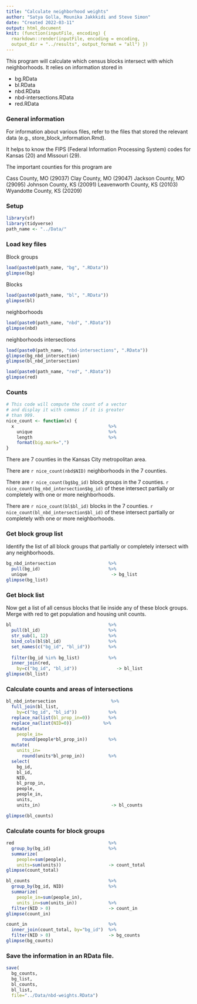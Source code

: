 ```yaml
---
title: "Calculate neighborhood weights"
author: "Satya Golla, Mounika Jakkkidi and Steve Simon"
date: "Created 2022-03-11"
output: html_document
knit: (function(inputFile, encoding) {
  rmarkdown::render(inputFile, encoding = encoding,
  output_dir = "../results", output_format = "all") })
---
```

This program will calculate which census blocks intersect with which neighborhoods. It relies on information stored in


+ bg.RData
+ bl.RData
+ nbd.RData
+ nbd-intersections.RData
+ red.RData

### General information

For information about various files, refer to the files that stored the relevant data (e.g., store_block_information.Rmd).

It helps to know the FIPS (Federal Information Processing System) codes for Kansas (20) and Missouri (29).

The important counties for this program are

Cass County, MO (29037)
Clay County, MO (29047)
Jackson County, MO (29095)
Johnson County, KS (20091)
Leavenworth County, KS (20103)
Wyandotte County, KS (20209)

### Setup

```r
library(sf)
library(tidyverse)
path_name <- "../Data/"
```

### Load key files

Block groups

```r
load(paste0(path_name, "bg", ".RData"))
glimpse(bg)
```

Blocks

```r
load(paste0(path_name, "bl", ".RData"))
glimpse(bl)
```

neighborhoods

```r
load(paste0(path_name, "nbd", ".RData"))
glimpse(nbd)
```

neighborhoods intersections

```r
load(paste0(path_name, "nbd-intersections", ".RData"))
glimpse(bg_nbd_intersection)
glimpse(bl_nbd_intersection)
```

```r
load(paste0(path_name, "red", ".RData"))
glimpse(red)
```

### Counts

```r
# This code will compute the count of a vector
# and display it with commas if it is greater
# than 999.
nice_count <- function(x) {
  x                                    %>%
    unique                             %>%
    length                             %>%
    format(big.mark=",")
}
```

There are 7 counties in the Kansas City metropolitan area.

There are `r nice_count(nbd$NID)` neighborhoods in the 7 counties.

There are 
`r nice_count(bg$bg_id)`
block groups in the 7 counties. 
`r nice_count(bg_nbd_intersection$bg_id)`
of these intersect partially or completely with one or more neighborhoods.

There are 
`r nice_count(bl$bl_id)`
blocks in the 7 counties. 
`r nice_count(bl_nbd_intersection$bl_id)` 
of these intersect partially or completely with one or more neighborhoods.

### Get block group list

Identify the list of all block groups that partially or completely intersect with any neighborhoods.

```r
bg_nbd_intersection                    %>%
  pull(bg_id)                          %>%
  unique                                -> bg_list
glimpse(bg_list)
```

### Get block list

Now get a list of all census blocks that lie inside any of these block groups. Merge with red to get population and housing unit counts.

```r
bl                                     %>%
  pull(bl_id)                          %>%
  str_sub(1, 12)                       %>%
  bind_cols(bl$bl_id)                  %>%
  set_names(c("bg_id", "bl_id"))       %>%
  
  filter(bg_id %in% bg_list)           %>%
  inner_join(red, 
    by=c("bg_id", "bl_id"))               -> bl_list
glimpse(bl_list)
```

### Calculate counts and areas of intersections

```r
bl_nbd_intersection                     %>%
  full_join(bl_list, 
    by=c("bg_id", "bl_id"))            %>%
  replace_na(list(bl_prop_in=0))       %>%
  replace_na(list(NID=0))            %>%
  mutate(
    people_in=
      round(people*bl_prop_in))        %>%
  mutate(
    units_in=
      round(units*bl_prop_in))         %>%
  select(
    bg_id,
    bl_id,
    NID,
    bl_prop_in,
    people,
    people_in,
    units,
    units_in)                           -> bl_counts

glimpse(bl_counts)
```

### Calculate counts for block groups

```r
red                                    %>%
  group_by(bg_id)                      %>%
  summarize(
    people=sum(people),
    units=sum(units))                  -> count_total
glimpse(count_total)

bl_counts                              %>%
  group_by(bg_id, NID)                 %>%
  summarize(
    people_in=sum(people_in),
    units_in=sum(units_in))            %>%
  filter(NID > 0)                      -> count_in
glimpse(count_in)

count_in                               %>%
  inner_join(count_total, by="bg_id")  %>%
  filter(NID > 0)                      -> bg_counts
glimpse(bg_counts)
```
### Save the information in an RData file.

```r
save(
  bg_counts,
  bg_list,
  bl_counts,
  bl_list,
  file="../Data/nbd-weights.RData")
```

